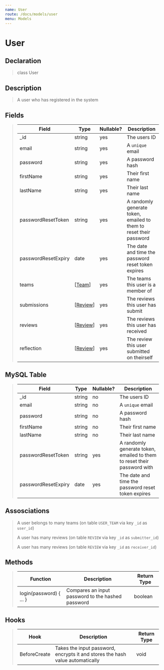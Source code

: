 ```yaml
---
name: User
route: /docs/models/user
menu: Models
---
```


# User

## Declaration

> class User

## Description

> A user who has registered in the system

## Fields

> |Field|Type|Nullable?|Description|
> |--|--|--|--|
> |_id|string|yes|The users ID|
> |email|string|yes|A `unique` email|
> |password|string|yes|A password hash|
> |firstName|string|yes|Their first name|
> |lastName|string|yes|Their last name|
> |passwordResetToken|string|yes|A randomly generate token, emailed to them to reset their password|
> |passwordResetExpiry|date|yes|The date and time the password reset token expires|
> |teams|[[Team](/docs/models/team)]|yes|The teams this user is a member of|
> |submissions|[[Review](/docs/models/review)]|yes|The reviews this user has submit|
> |reviews|[[Review](/docs/models/review)]|yes|The reviews this user has received|
> |reflection|[[Review](/docs/models/review)]|yes|The review this user submitted on theirself|

## MySQL Table

> |Field|Type|Nullable?|Description|
> |--|--|--|--|
> |_id|string|no|The users ID|
> |email|string|no|A `unique` email|
> |password|string|no|A password hash|
> |firstName|string|no|Their first name|
> |lastName|string|no|Their last name|
> |passwordResetToken|string|yes|A randomly generate token, emailed to them to reset their password with|
> |passwordResetExpiry|date|yes|The date and time the password reset token expires|

## Assosciations

> A user belongs to many teams (on table `USER_TEAM` via key `_id` as `user_id`)
>
> A user has many reviews (on table `REVIEW` via key `_id` as `submitter_id`)
>
> A user has many reviews (on table `REVIEW` via key `_id` as `receiver_id`)

## Methods

> |Function|Description|Return Type|
> |--|--|--|
> |login(password) { ... } |Compares an input password to the hashed password|boolean|

## Hooks

> |Hook|Description|Return Type|
> |--|--|--|
> |BeforeCreate|Takes the input password, encrypts it and stores the hash value automatically|void|